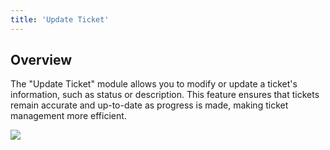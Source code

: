 ```yaml
---
title: 'Update Ticket'
---
```


## Overview

The "Update Ticket" module allows you to modify or update a ticket's information, such as status or description. This feature ensures that tickets remain accurate and up-to-date as progress is made, making ticket management more efficient.



![](/images/workflows/update_ticket001.png)